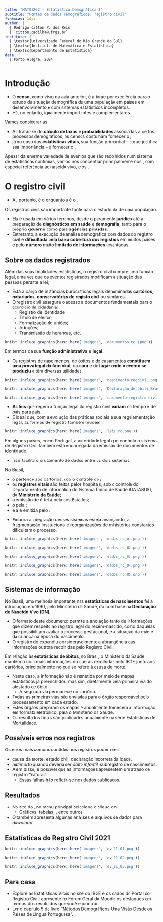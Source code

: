 ```yaml
---
title: "MAT02262 - Estatística Demográfica I"
subtitle: "Fontes de dados demográficos: registro civil"
fontsize: 10pt
author: |
  | Rodrigo Citton P. dos Reis
  | `citton.padilha@ufrgs.br`
institute: |
  | \textsc{Universidade Federal do Rio Grande do Sul}
  | \textsc{Instituto de Matemática e Estatística}
  | \textsc{Departamento de Estatística}
date: |
  | Porto Alegre, 2024
---
```


# Introdução {.allowframebreaks}

- O **censo**, como visto na aula anterior, é a fonte por excelência para o estudo da situação demográfica de uma população em países em desenvolvimento e com sistemas estatísticos incompletos.
- Há, no entanto, \structure{outras fontes de dados} igualmente importantes e complementares.

\framebreak

Vamos considerar as \structure{estatísticas contínuas de eventos vitais}.

+ Ao tratar-se do **cálculo de taxas** e **probabilidades** associadas a certos processos demográficos, os censos costumam fornecer o \structure{denominador (a população sujeita ao risco de sofrer um evento)};
+ já no caso das **estatísticas vitais**, sua função primordial -- e que justifica sua importância -- é fornecer o \structure{numerador (o evento demográfico)}.

\framebreak

Apesar da enorme variedade de eventos que são recolhidos num sistema de estatísticas contínuas, vamos nos concentrar principalmente nos \structure{nascimentos}, com especial referência ao nascido vivo, e os \structure{óbitos}. 
<!-- - Em segundo lugar, vamos fazer referência aos \structure{registros contínuos de população}. -->
<!-- - E por último, às \structure{pesquisas amostrais}, de temporalidade variada, que servem, fundamentalmente, para complementar as informações já disponíveis a partir dos censos e das estatísticas contínuas. -->

# O registro civil {.allowframebreaks}

\begin{mybox}{Censo}
levanta informação sobre \structure{todos os indivíduos de uma população} em \structure{momentos preestabelecidos}.
\end{mybox}

\begin{mybox}[colframe=purple, coltitle=purple]{Sistemas de estatísticas contínuas}
como o \alert{registro civil}, visam documentar e legitimar as ocorrências de \alert{eventos que modificam o tamanho ou a composição da população ao longo do tempo}. 
\end{mybox}

- A \alert{unidade de enumeração do registro civil}, portanto, é o \alert{evento demográfico} enquanto a \structure{unidade de enumeração do censo} é o \structure{indivíduo}.

\framebreak

Os registros civis são importante fonte para o estudo da \structure{dinâmica demográfica} de uma população.

- Ela é usada em vários terrenos, desde o puramente __jurídico__ até a preparação de __diagnósticos em saúde__ e __demografia__, tanto para o próprio __governo__ como para __agências privadas__.
- Entretanto, a execução de análise demográfica com dados do registro civil é __dificultada pela baixa cobertura dos registros__ em muitos países e pelo __número__ muito __limitado de informações__ levantadas.

## Sobre os dados registrados {.allowframebreaks}

Além das suas finalidades estatísticas, o registro civil cumpre uma função legal, uma vez que os eventos registrados modificam a situação das pessoas perante a lei;

- Está a cargo de instâncias burocráticas legais denominadas __cartórios__, __notariados__, __conservatórias de registo civil__ ou similares. 
- O registro civil assegura o acesso a documentos fundamentais para o exercício da cidadania:
    + Registro de identidade;
    + Título de eleitor;
    + Formalização de uniões;
    + Adoções;
    + Transmissão de heranças, etc.

```r

knitr::include_graphics(here::here('imagens', 'documentos_rc.jpeg'))

```

\framebreak

Em termos da sua **função administrativa** e **legal**: 

- Os registros de nascimentos, de óbitos e de casamentos __constituem uma prova legal do fato vital__, da __data__ e do __lugar onde o evento se produziu__ e têm diversas utilidades.

\framebreak

\begin{mybox}{registro de nascimento}
é o documento principal para a identidade do indivíduo, para a prova de grau de parentesco, da idade e de nacionalidade.
\end{mybox}

```r

knitr::include_graphics(here::here('imagens', 'nascimento-regcivil.png'))

```

\framebreak

\begin{mybox}{registro de óbito}
serve essencialmente para a obtenção da permissão para enterrar, mas serve também para o pagamento de seguros de vida, pensões e a regulamentação de sucessões.
\end{mybox}

```r

knitr::include_graphics(here::here('imagens', 'Declaração_de_óbito_Brasil.jpg'))

```

\framebreak

\begin{mybox}{registro de casamento}
serve para provar o local e data do casamento; regulamenta as posses materiais dos cônjuges, os direitos de herança ou pensão, a legitimidade ou ainda, a ascendência ou descendência.
\end{mybox}

```r

knitr::include_graphics(here::here('imagens', 'casamento-registro-civil.jpg'))

```

\framebreak

\begin{mybox}{registro de divórcio ou anulação}
aparte de regulamentar mudanças em alguns dos aspectos mencionados no registro de casamentos, é requisito para o direito a um novo casamento.
\end{mybox}

\framebreak

- **As leis** que regem a função legal do registro civil **variam** no tempo e de país para país.
- É ideal que, com a evolução das práticas sociais e sua regulamentação legal, as formas de registro também mudem. 

```r

knitr::include_graphics(here::here('imagens', 'leis_rc.png'))

```

\framebreak

Em alguns países, como Portugal, a autoridade legal que controla o sistema de Registro Civil também está encarregada da emissão de documentos de identidade. 

+ Isso facilita o cruzamento de dados entre os dois sistemas. 

\framebreak

No Brasil, 

+ o \structure{Registro Civil} pertence aos cartórios, sob o controle do \structure{Ministério da Justiça};
+ os __registros vitais__ são feitos pelos hospitais, sob o controle do Departamento de Informática do Sistema Único de Saúde (DATASUS), do __Ministério da Saúde__;
+ a emissão de \alert{documentos de identidade} é feita pela \alert{Polícia Federal e/ou Secretarias de Segurança Pública} dos Estados;
+ o \textcolor{darkgreen}{Cadastro da Pessoa Física (CPF)} pela \textcolor{darkgreen}{Receita Federal};
+ e a \textcolor{darkpastelblue}{Carteira de Trabalho e Previdência Social (CTPS)} é emitida pelo \textcolor{darkpastelblue}{Ministério do Trabalho e Emprego}. 

\framebreak

- Embora a integração desses sistemas esteja avançando, a fragmentação institucional e
reorganizações de ministérios constantes dificultam o processo.

\framebreak

```r

knitr::include_graphics(here::here('imagens', 'dados_rc_01.png'))

```

\framebreak

```r

knitr::include_graphics(here::here('imagens', 'dados_rc_02.png'))

```

\framebreak

```r

knitr::include_graphics(here::here('imagens', 'dados_rc_03.png'))

```

\framebreak

```r

knitr::include_graphics(here::here('imagens', 'dados_rc_04.png'))

```

\framebreak

```r

knitr::include_graphics(here::here('imagens', 'dados_rc_05.png'))

```

## Sistemas de informação {.allowframebreaks}

No Brasil, uma melhoria importante nas **estatísticas de nascimentos** foi a introdução em 1990, pelo Ministério da Saúde, do \structure{Sistema de Informação sobre Nascidos Vivos (SINASC)} com base na **Declaração de Nascido Vivo (DN)**.

- O formato deste documento permite a anotação tanto de informações que dizem respeito ao registro legal do recém-nascido, como daquelas que possibilitam avaliar o processo gestacional, e a situação da mãe e da criança na época do nascimento.
- O registro do \alert{\underline{\href{https://svs.aids.gov.br/daent/cgiae/sinasc/}{SINASC}}} expandiu consideravelmente a abrangência das informações outrora recolhidas pelo Registro Civil.

\framebreak

Em relação às **estatísticas de óbitos**, no Brasil, o Ministério da Saúde mantém o \structure{Sistema de Informações sobre Mortalidade (SIM)} com mais informações do que as recolhidas pelo IBGE junto aos cartórios, principalmente no que se refere à causa de morte.

- Neste caso, a informação não é remetida por meio de mapas estatísticos já preenchidos, mas sim, diretamente pela primeira via do atestado de óbito. 
    - A segunda via permanece no cartório. 
- Todas as primeiras vias são enviadas para o órgão responsável pelo processamento em cada estado. 
- Estes órgãos preparam os mapas e anualmente fornecem a informação, em formato eletrônico, para o Ministério da Saúde. 
- Os resultados finais são publicados anualmente na série Estatísticas de Mortalidade.

## Possíveis erros nos registros {.allowframebreaks}

Os erros mais comuns contidos nos registros podem ser:

- \structure{relativos à definição dos eventos:} causa da morte, estado civil, declaração incorreta da idade.
- \structure{relativos às informações registradas:} _natimorto_ quando deveria ser _óbito infantil_, subregistro de nascimentos.
- Além disso, é possível que as informações apresentem um atraso de registro "natural".
    + Essas falhas irão refletir-se nos dados publicados.

## Resultados {.allowframebreaks}

- No site do \alert{\underline{\href{https://www.ibge.gov.br/}{IBGE}}}, no menu principal selecione \alert{Estatísticas > Sociais > População} e clique em \alert{\underline{\href{https://www.ibge.gov.br/estatisticas/sociais/populacao/26176-estimativa-do-sub-registro.html}{Sistema de Estatísticas Vitais}}}.
    + Gráficos, tabelas, \alert{\underline{\href{https://biblioteca.ibge.gov.br/index.php/biblioteca-catalogo?view=detalhes&id=7135}{publicações}}}, entre outros.
- O \alert{\underline{\href{https://registrocivil.org.br/}{Portal do Registro Civil}}} também apresenta algumas análises e arquivos de dados para _download_.

## Estatísticas do Registro Civil 2021 {.allowframebreaks}


```r

knitr::include_graphics(here::here('imagens', 'ev_21_01.png'))

```

\framebreak

```r

knitr::include_graphics(here::here('imagens', 'ev_21_02.png'))

```

\framebreak

```r

knitr::include_graphics(here::here('imagens', 'ev_21_03.png'))

```

## Para casa {.allowframebreaks}

- Explore as Estatísticas Vitais no site do IBGE e os dados do Portal do Registro Civil; apresente no Fórum Geral do Moodle os destaques em termos dos resultados que você encontrou.
- Ler o capítulo 5 do livro "Métodos Demográficos Uma Visão Desde os Países de Língua Portuguesa"\footnote{FOZ, Grupo de. \emph{Métodos Demográficos Uma Visão Desde os Países de Língua Portuguesa}. São Paulo: Blucher, 2021. \url{https://www.blucher.com.br/metodos-demograficos-uma-visao-desde-os-paises-de-lingua-portuguesa_9786555500837}}.

<!-- ## Próxima aula -->

<!-- - Levantamentos por amostragem: PNAD, POF, etc. -->
<!-- - Fotes de dados não convencionais. -->

<!-- ```{r echo=FALSE, fig.align='center', message=FALSE, warning=FALSE, out.width='60%', paged.print=FALSE} -->

<!-- knitr::include_graphics(here::here('imagens', 'sample_survey.png')) -->

<!-- ``` -->

<!-- ## Por hoje é só! -->

<!-- \begin{center} -->
<!-- {\bf Bons estudos!} -->
<!-- \end{center} -->

<!-- ```{r echo=FALSE, fig.align='center', message=FALSE, warning=FALSE, out.width='50%', out.height='50%', paged.print=FALSE} -->

<!-- knitr::include_graphics(here::here('imagens', 'Statistically-Insignificant-barras03.jpg')) -->

<!-- ``` -->

